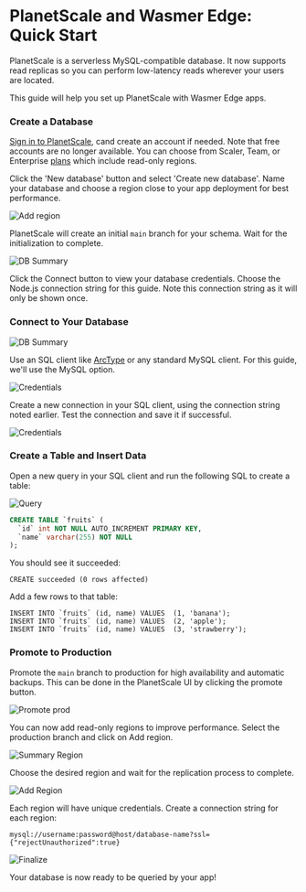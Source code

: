 
# PlanetScale and Wasmer Edge: Quick Start

PlanetScale is a serverless MySQL-compatible database.
It now supports read replicas so you can perform low-latency reads wherever your users are located.

This guide will help you set up PlanetScale with Wasmer Edge apps.

<Steps>

### Create a Database

[Sign in to PlanetScale](https://auth.planetscale.com/sign-in), cand create an account if needed. Note that free accounts are no longer available. You can choose from Scaler, Team, or Enterprise [plans](https://planetscale.com/pricing) which include read-only regions.

Click the 'New database' button and select 'Create new database'.
Name your database and choose a region close to your app deployment for best performance.

![Add region](/edge/integrations/planetscale/add-region.png)

PlanetScale will create an initial `main` branch for your schema. Wait for the initialization to complete.

![DB Summary](/edge/integrations/planetscale/db-summary.png)

Click the Connect button to view your database credentials. Choose the Node.js connection string for this guide. Note this connection string as it will only be shown once.

### Connect to Your Database

![DB Summary](/edge/integrations/planetscale/connect-db.png)

Use an SQL client like [ArcType](https://arctype.com/) or any standard MySQL client. For this guide, we'll use the MySQL option.

![Credentials](/edge/integrations/planetscale/credentials.png)

Create a new connection in your SQL client, using the connection string noted earlier. Test the connection and save it if successful.

![Credentials](/edge/integrations/planetscale/credentials-connection.png)

### Create a Table and Insert Data

Open a new query in your SQL client and run the following SQL to create a table:

![Query](/edge/integrations/planetscale/query.png)

```sql copy
CREATE TABLE `fruits` (
  `id` int NOT NULL AUTO_INCREMENT PRIMARY KEY,
  `name` varchar(255) NOT NULL
);
```

You should see it succeeded:

```
CREATE succeeded (0 rows affected)
```

Add a few rows to that table:

```
INSERT INTO `fruits` (id, name) VALUES  (1, 'banana');
INSERT INTO `fruits` (id, name) VALUES  (2, 'apple');
INSERT INTO `fruits` (id, name) VALUES  (3, 'strawberry');
```

### Promote to Production

Promote the `main` branch to production for high availability and automatic backups. This can be done in the PlanetScale UI by clicking the promote button.

![Promote prod](/edge/integrations/planetscale/promote-prod.png)

You can now add read-only regions to improve performance. Select the production branch and click on Add region.

![Summary Region](/edge/integrations/planetscale/summary-region.png)

Choose the desired region and wait for the replication process to complete.

![Add Region](/edge/integrations/planetscale/add-region.png)

Each region will have unique credentials. Create a connection string for each region:

```
mysql://username:password@host/database-name?ssl={"rejectUnauthorized":true}
```

![Finalize](/edge/integrations/planetscale/finalize.png)

Your database is now ready to be queried by your app!

</Steps>
